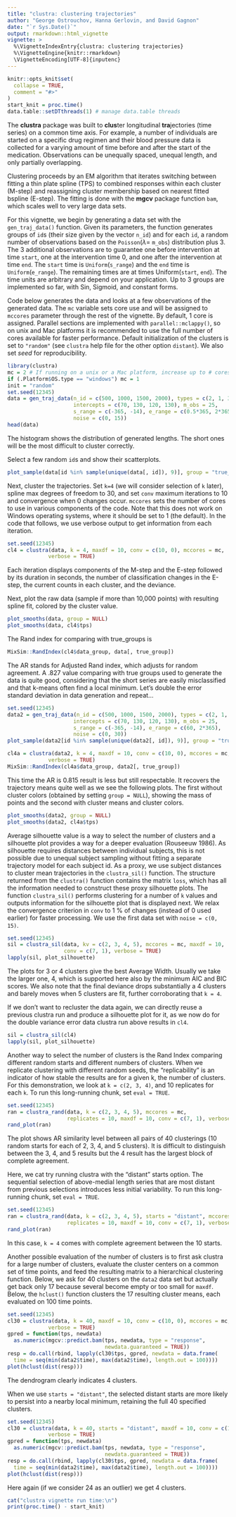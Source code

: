 ```yaml
---
title: "clustra: clustering trajectories"
author: "George Ostrouchov, Hanna Gerlovin, and David Gagnon"
date: "`r Sys.Date()`"
output: rmarkdown::html_vignette
vignette: >
  %\VignetteIndexEntry{clustra: clustering trajectories}
  %\VignetteEngine{knitr::rmarkdown}
  \VignetteEncoding[UTF-8]{inputenc}
---
```


```r
knitr::opts_knit$set(
  collapse = TRUE,
  comment = "#>"
)
start_knit = proc.time()
data.table::setDTthreads(1) # manage data.table threads
```
The **clustra** package was built to **clus**ter longitudinal **tra**jectories (time series) on a common time axis. For example, a number of individuals are started on a specific drug regimen and their blood pressure data is collected for a varying amount of time before and after the start of the medication. Observations can be unequally spaced, unequal length, and only partially overlapping.  

Clustering proceeds by an EM algorithm that iterates switching between fitting a thin plate spline (TPS) to combined responses within each cluster (M-step) and reassigning cluster membership based on nearest fitted bspline (E-step). The fitting is done with the **mgcv** package function `bam`, which scales well to very large data sets.

For this vignette, we begin by generating a data set with the `gen_traj_data()` function. Given its parameters, the function generates groups of `id`s (their size given by the vector `n_id`) and for each `id`, a random number of observations based on the `Poisson`($\lambda =$ `m_obs`) distribution plus 3. The 3 additional observations are to guarantee one before intervention at time `start`, one at the intervention time 0, and one after the intervention at time `end`. The `start` time is `Uniform`(`s_range`) and the `end` time is `Uniform`(`e_range`). The remaining times are at times Uniform(`start`, `end`). The time units are arbitrary and depend on your application. Up to 3 groups are implemented so far, with Sin, Sigmoid, and constant forms. 

Code below generates the data and looks at a few observations of the generated data. The `mc` variable sets core use and will be assigned to `mccores` parameter through the rest of the vignette. By default, 1 core is assigned. Parallel sections are implemented with `parallel::mclappy()`, so on unix and Mac platforms it is recommended to use the full number of cores available for faster performance. Default initialization of the clusters is set to `"random"` (see `clustra` help file for the other option `distant`). We also set *seed* for reproducibility.
```r
library(clustra)
mc = 2 # If running on a unix or a Mac platform, increase up to # cores
if (.Platform$OS.type == "windows") mc = 1
init = "random"
set.seed(12345)
data = gen_traj_data(n_id = c(500, 1000, 1500, 2000), types = c(2, 1, 3, 2), 
                     intercepts = c(70, 130, 120, 130), m_obs = 25, 
                     s_range = c(-365, -14), e_range = c(0.5*365, 2*365),
                     noise = c(0, 15))
head(data)
```
The histogram shows the distribution of generated lengths. The short ones will be the most difficult to cluster correctly.

Select a few random `id`s and show their scatterplots.
```r
plot_sample(data[id %in% sample(unique(data[, id]), 9)], group = "true_group")
```
Next, cluster the trajectories. Set `k=4` (we will consider selection of `k` later), spline max degrees of freedom to 30, and set `conv` maximum iterations to 10 and convergence when 0 changes occur. `mccores` sets the number of cores to use in various components of the code. Note that this does not work on Windows operating systems, where it should be set to 1 (the default). In the code that follows, we use verbose output to get information from each iteration.
```r
set.seed(12345)
cl4 = clustra(data, k = 4, maxdf = 10, conv = c(10, 0), mccores = mc,
             verbose = TRUE)
```
Each iteration displays components of the M-step and the E-step followed by its duration in seconds, the number of classification changes in the E-step, the current counts in each cluster, and the deviance.

Next, plot the raw data (sample if more than 10,000 points) with resulting spline fit, colored by the cluster value.
```r
plot_smooths(data, group = NULL)
plot_smooths(data, cl4$tps)
```
The Rand index for comparing with true_groups is
```r
MixSim::RandIndex(cl4$data_group, data[, true_group])
```
The AR stands for Adjusted Rand index, which adjusts for random agreement. A .827 value comparing with true groups used to generate the data is quite good, considering that the short series are easily misclassified and that k-means often find a local minimum. Let's double the error standard deviation in data generation and repeat...
```r
set.seed(12345)
data2 = gen_traj_data(n_id = c(500, 1000, 1500, 2000), types = c(2, 1, 3, 2), 
                     intercepts = c(70, 130, 120, 130), m_obs = 25,
                     s_range = c(-365, -14), e_range = c(60, 2*365), 
                     noise = c(0, 30))
plot_sample(data2[id %in% sample(unique(data2[, id]), 9)], group = "true_group")

cl4a = clustra(data2, k = 4, maxdf = 10, conv = c(10, 0), mccores = mc,
             verbose = TRUE)
MixSim::RandIndex(cl4a$data_group, data2[, true_group])
```
This time the AR is 0.815 result is less but still respectable. It recovers the trajectory means quite well as we see the following plots. The first without cluster colors (obtained by setting `group = NULL`), showing the mass of points and the second with cluster means and cluster colors.
```r
plot_smooths(data2, group = NULL)
plot_smooths(data2, cl4a$tps)
```

Average silhouette value is a way to select the number of clusters and a silhouette plot provides a way for a deeper evaluation (Rouseeuw 1986). As silhouette requires distances between individual subjects, this is not possible due to unequal subject sampling without fitting a separate trajectory model for each subject id. As a proxy, we use subject distances to cluster mean trajectories in the `clustra_sil()` function. The structure returned from the `clustra()` function contains the matrix `loss`, which has all the information needed to construct these proxy silhouette plots. The function `clustra_sil()` performs clustering for a number of `k` values and outputs information for the silhouette plot that is displayed next. We relax the convergence criterion in `conv` to 1 % of changes (instead of 0 used earlier) for faster processing. We use the first data set with `noise = c(0, 15)`.
```r
set.seed(12345)
sil = clustra_sil(data, kv = c(2, 3, 4, 5), mccores = mc, maxdf = 10,
                  conv = c(7, 1), verbose = TRUE)
lapply(sil, plot_silhouette)
```
The plots for 3 or 4 clusters give the best Average Width. Usually we take the larger one, 4, which is supported here also by the minimum AIC and BIC scores. We also note that the final deviance drops substantially a 4 clusters and barely moves when 5 clusters are fit, further corroborating that `k = 4`.

If we don't want to recluster the data again, we can directly reuse a previous clustra run and produce a silhouette plot for it, as we now do for the double variance error data clustra run above results in `cl4`.
```r
sil = clustra_sil(cl4)
lapply(sil, plot_silhouette)
```

Another way to select the number of clusters is the Rand Index comparing different random starts and different numbers of clusters. When we replicate clustering with different random seeds, the "replicability" is an indicator of how stable the results are for a given k, the number of clusters. For this demonstration, we look at `k = c(2, 3, 4)`, and 10 replicates for each `k`. To run this long-running chunk, set `eval = TRUE`.
```r
set.seed(12345)
ran = clustra_rand(data, k = c(2, 3, 4, 5), mccores = mc,
                   replicates = 10, maxdf = 10, conv = c(7, 1), verbose = TRUE)
rand_plot(ran)
```
The plot shows AR similarity level between all pairs of 40 clusterings (10 random starts for each of 2, 3, 4, and 5 clusters). It is difficult to distinguish between the 3, 4, and 5 results but the 4 result has the largest block of complete agreement.

Here, we cat try running clustra with the "distant" starts option. The sequential selection of above-medial length series that are most distant from previous selections introduces less initial variability. To run this long-running chunk, set `eval = TRUE`.
```r
set.seed(12345)
ran = clustra_rand(data, k = c(2, 3, 4, 5), starts = "distant", mccores = mc,
                   replicates = 10, maxdf = 10, conv = c(7, 1), verbose = TRUE)
rand_plot(ran)
```
In this case, `k = 4` comes with complete agreement between the 10 starts.

Another possible evaluation of the number of clusters is to first ask clustra for a large number of clusters, evaluate the cluster centers on a common set of time points, and feed the resulting matrix to a hierarchical clustering function. Below, we ask for 40 clusters on the `data2` data set but actually get back only 17 because several become empty or too small for `maxdf`. Below, the `hclust()` function clusters the 17 resulting cluster means, each evaluated on 100 time points.
```r
set.seed(12345)
cl30 = clustra(data, k = 40, maxdf = 10, conv = c(10, 0), mccores = mc,
             verbose = TRUE)
gpred = function(tps, newdata) 
  as.numeric(mgcv::predict.bam(tps, newdata, type = "response",
                               newdata.guaranteed = TRUE))
resp = do.call(rbind, lapply(cl30$tps, gpred, newdata = data.frame(
  time = seq(min(data2$time), max(data2$time), length.out = 100))))
plot(hclust(dist(resp)))
```
The dendrogram clearly indicates 4 clusters.

When we use `starts = "distant"`, the selected distant starts are more likely to persist into a nearby local minimum, retaining the full 40 specified clusters.
```r
set.seed(12345)
cl30 = clustra(data, k = 40, starts = "distant", maxdf = 10, conv = c(10, 0), mccores = mc,
             verbose = TRUE)
gpred = function(tps, newdata) 
  as.numeric(mgcv::predict.bam(tps, newdata, type = "response",
                               newdata.guaranteed = TRUE))
resp = do.call(rbind, lapply(cl30$tps, gpred, newdata = data.frame(
  time = seq(min(data2$time), max(data2$time), length.out = 100))))
plot(hclust(dist(resp)))
```
Here again (if we consider 24 as an outlier) we get 4 clusters.

```r
cat("clustra vignette run time:\n")
print(proc.time() - start_knit)
```
